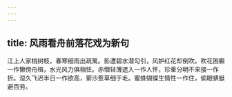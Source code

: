 ```yaml
---
---
---
```

title: 风雨看舟前落花戏为新句
---




江上人家桃树枝，春寒细雨出疏篱。影遭碧水潜勾引，风妒红花却倒吹。吹花困癫一作懒傍舟楫，水光风力俱相怯。赤憎轻薄遮入一作人怀，珍重分明不来接一作折。湿久飞迟半日一作欲高，萦沙惹草细于毛。蜜蜂蝴蝶生情性一作住，偷眼蜻蜓避百劳。